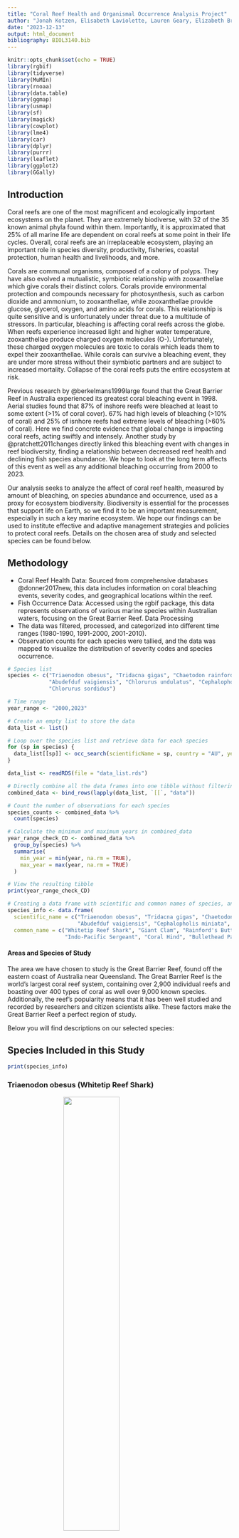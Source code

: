 ```yaml
---
title: "Coral Reef Health and Organismal Occurrence Analysis Project"
author: "Jonah Kotzen, Elisabeth Laviolette, Lauren Geary, Elizabeth Breitmeyer, & Katie Miller"
date: "2023-12-13"
output: html_document
bibliography: BIOL3140.bib
---
```


```r
knitr::opts_chunk$set(echo = TRUE)
library(rgbif)
library(tidyverse)
library(MuMIn)
library(rnoaa)
library(data.table)
library(ggmap)
library(usmap)
library(sf)
library(magick)
library(cowplot)
library(lme4)
library(car)
library(dplyr)
library(purrr)
library(leaflet)
library(ggplot2)
library(GGally)
```

## Introduction
Coral reefs are one of the most magnificent and ecologically important ecosystems on the planet. They are extremely biodiverse, with 32 of the 35 known animal phyla found within them. Importantly, it is approximated that 25% of all marine life are dependent on coral reefs at some point in their life cycles. Overall, coral reefs are an irreplaceable ecosystem, playing an important role in species diversity, productivity, fisheries, coastal protection, human health and livelihoods, and more.

Corals are communal organisms, composed of a colony of polyps. They have also evolved a mutualistic, symbiotic relationship with zooxanthellae which give corals their distinct colors. Corals provide environmental protection and compounds necessary for photosynthesis, such as carbon dioxide and ammonium, to zooxanthellae, while zooxanthellae provide glucose, glycerol, oxygen, and amino acids for corals. This relationship is quite sensitive and is unfortunately under threat due to a multitude of stressors. In particular, bleaching is affecting coral reefs across the globe. When reefs experience increased light and higher water temperature, zooxanthellae produce charged oxygen molecules (O-). Unfortunately, these charged oxygen molecules are toxic to corals which leads them to expel their zooxanthellae. While corals can survive a bleaching event, they are under more stress without their symbiotic partners and are subject to increased mortality. Collapse of the coral reefs puts the entire ecosystem at risk.

Previous research by @berkelmans1999large found that the Great Barrier Reef in Australia experienced its greatest coral bleaching event in 1998. Aerial studies found that 87% of inshore reefs were bleached at least to some extent (>1% of coral cover). 67% had high levels of bleaching (>10% of coral) and 25% of isnhore reefs had extreme levels of bleaching (>60% of coral). Here we find concrete evidence that global change is impacting coral reefs, acting swiftly and intensely. Another study by @pratchett2011changes directly linked this bleaching event with changes in reef biodiversity, finding a relationship between decreased reef health and declining fish species abundance. We hope to look at the long term affects of this event as well as any additional bleaching occurring from 2000 to 2023.

Our analysis seeks to analyze the affect of coral reef health, measured by amount of bleaching, on species abundance and occurrence, used as a proxy for ecosystem biodiversity. Biodiversity is essential for the processes that support life on Earth, so we find it to be an important measurement, especially in such a key marine ecosystem. We hope our findings can be used to institute effective and adaptive management strategies and policies to protect coral reefs. Details on the chosen area of study and selected species can be found below.

## Methodology
- Coral Reef Health Data: Sourced from comprehensive databases @donner2017new, this data includes information on coral bleaching events, severity codes, and geographical locations within the reef.
- Fish Occurrence Data: Accessed using the rgbif package, this data represents observations of various marine species within Australian waters, focusing on the Great Barrier Reef.
Data Processing
- The data was filtered, processed, and categorized into different time ranges (1980-1990, 1991-2000, 2001-2010).
- Observation counts for each species were tallied, and the data was mapped to visualize the distribution of severity codes and species occurrence.

```r

# Species list
species <- c("Triaenodon obesus", "Tridacna gigas", "Chaetodon rainfordi", 
             "Abudefduf vaigiensis", "Chlorurus undulatus", "Cephalopholis miniata", 
             "Chlorurus sordidus")

# Time range
year_range <- "2000,2023"

# Create an empty list to store the data
data_list <- list()

# Loop over the species list and retrieve data for each species
for (sp in species) {
  data_list[[sp]] <- occ_search(scientificName = sp, country = "AU", year = year_range, limit = 25000)
}

```

```r
data_list <- readRDS(file = "data_list.rds")

```

```r
# Directly combine all the data frames into one tibble without filtering NULL values
combined_data <- bind_rows(lapply(data_list, `[[`, "data"))

# Count the number of observations for each species
species_counts <- combined_data %>%
  count(species)

# Calculate the minimum and maximum years in combined_data
year_range_check_CD <- combined_data %>%
  group_by(species) %>% 
  summarise(
    min_year = min(year, na.rm = TRUE),
    max_year = max(year, na.rm = TRUE)
  )

# View the resulting tibble
print(year_range_check_CD)

# Creating a data frame with scientific and common names of species, and their image URLs
species_info <- data.frame(
  scientific_name = c("Triaenodon obesus", "Tridacna gigas", "Chaetodon rainfordi", 
                      "Abudefduf vaigiensis", "Cephalopholis miniata", "Chlorurus sordidus"),
  common_name = c("Whitetip Reef Shark", "Giant Clam", "Rainford's Butterflyfish", 
                  "Indo-Pacific Sergeant", "Coral Hind", "Bullethead Parrotfish"))

```

#### Areas and Species of Study
The area we have chosen to study is the Great Barrier Reef, found off the eastern coast of Australia near Queensland. The Great Barrier Reef is the world's largest coral reef system, containing over 2,900 individual reefs and boasting over 400 types of coral as well over 9,000 known species. Additionally, the reef's popularity means that it has been well studied and recorded by researchers and citizen scientists alike. These factors make the Great Barrier Reef a perfect region of study.

Below you will find descriptions on our selected species:

## Species Included in this Study
```r
print(species_info)
```

### Triaenodon obesus (Whitetip Reef Shark)

<img src="https://www.aquariumofpacific.org/images/olc/nwhi-sharknoaac.jpg" width="50%" style="display: block; margin: auto;">

**Triaenodon obesus**, commonly known as the *Whitetip Reef Shark*, is one of the most prevalent sharks found in the reefs of the Indo-Pacific region. These sharks are notable for their reliance on reef caves as resting spots during the day. As apex predators, they play a crucial role in the reef ecosystem, preying on a variety of species.


### Tridacna gigas (Giant Clam)

<img src="https://upload.wikimedia.org/wikipedia/commons/thumb/1/11/Giant_clam_or_Tridacna_gigas.jpg/520px-Giant_clam_or_Tridacna_gigas.jpg" width="50%" style="display: block; margin: auto;">

**Tridacna gigas**, also known as the *Giant Clam*, is one of the most endangered clam species. Native to shallow coral reefs, their immobility in adult stages makes them particularly vulnerable to environmental changes. They maintain a symbiotic relationship with zooxanthellae, deriving most of their nutrition from this algal partner.

### Chaetodon rainfordi (Rainford's Butterflyfish)

<img src="https://media.australian.museum/media/dd/images/rainfords_butterflyfish_475.a21d6bc.width-800.7836ea6.jpg" width="50%" style="display: block; margin: auto;">

**Chaetodon rainfordi**, or *Rainford's Butterflyfish*, is native to the southwestern Pacific Ocean, including the Great Barrier Reef. As an obligate corallivore, it feeds exclusively on coral polyps, making it a valuable indicator species for local coral health.

### Abudefduf vaigiensis (Indo-Pacific Sergeant)

<img src="https://media.australian.museum/media/dd/images/avaigiensis_big.6e7311e.width-1200.067fecd.jpg" width="50%" style="display: block; margin: auto;">

The *Indo-Pacific Sergeant*, or **Abudefduf vaigiensis**, is a damselfish that inhabits the Indo-Pacific region. It relies on coral reefs throughout its adult life.

### Cephalopholis miniata (Coral Hind)

<img src="https://seaunseen.com/wp-content/uploads/2016/02/MG_8098.jpg" width="50%" style="display: block; margin: auto;">

The *Coral Grouper*, known scientifically as **Cephalopholis miniata**, prefers more exposed areas of the reef. This predatory species feeds on small fish and crustaceans.

### Chlorurus sordidus (Bullethead Parrotfish)

<img src="https://s3.amazonaws.com/media.jungledragon.com/images/2298/139768_small.jpg?AWSAccessKeyId=05GMT0V3GWVNE7GGM1R2&Expires=1703721610&Signature=AFRMraWtAxavhw2vDVMWNW%2FYv6Q%3D" width="50%" style="display: block; margin: auto;">

**Chlorurus sordidus**, or the *Daisy Parrotfish*, is found in coral reefs where it feeds on benthic algae. Parrotfish play a crucial role in maintaining reef health by scraping algae off dead coral substrates and producing sand from ingested rock and coral.


```r
bleachingdata <- read_csv("bleachingdatabase.csv")
head(bleachingdata)

# Calculate the minimum and maximum years in reef_data
year_range_check <- bleachingdata %>%
  summarise(
    min_year = min(YEAR, na.rm = TRUE),
    max_year = max(YEAR, na.rm = TRUE)
  )

# View the resulting tibble
print(year_range_check)
```

```r
filtered_data <- bleachingdata %>%
  select(LATITUDE, LONGITUDE, YEAR, SEVERITY_CODE, LOCATION) %>%
  filter(complete.cases(.))
```

```r

# Define the latitude and longitude boundaries of the Great Barrier Reef
lat_min <- -24   # Southernmost latitude
lat_max <- -11   # Northernmost latitude
long_min <- 142  # Westernmost longitude
long_max <- 154  # Easternmost longitude

# Add the within_reef column
filtered_data <- filtered_data %>%
  mutate(within_reef = LATITUDE >= lat_min & LATITUDE <= lat_max & 
                        LONGITUDE >= long_min & LONGITUDE <= long_max)


# Group by the within_reef column and count the number of TRUE and FALSE values
reef_count <- filtered_data %>%
  group_by(within_reef) %>%
  summarise(count = n())

# The reef_count tibble now contains the count of TRUE and FALSE values in the within_reef column.

reef_data <- filtered_data %>%
  filter(within_reef == TRUE)

```

```r
# Determine new latitude boundaries for each zone based on quantiles
zone_boundary_1 <- quantile(reef_data$LATITUDE, probs = 1/3)
zone_boundary_2 <- quantile(reef_data$LATITUDE, probs = 2/3)

# Re-assign the reef_zone column
reef_data <- reef_data %>%
  mutate(reef_zone = case_when(
    LATITUDE <= zone_boundary_1 ~ "A",
    LATITUDE > zone_boundary_1 & LATITUDE <= zone_boundary_2 ~ "B",
    TRUE ~ "C"
  ))

# Check the new distribution
new_zone_counts <- reef_data %>%
  count(reef_zone)



```


```r
# Create a leaflet map and add tiles
reef_map <- leaflet() %>% 
  addTiles() %>%  # This adds the default OpenStreetMap tiles
  setView(lng = mean(c(142, 154)), lat = mean(c(-24, -10)), zoom = 6)

# Add points to the map
reef_map <- reef_map %>% 
  addCircleMarkers(data = reef_data, 
                   ~LONGITUDE, 
                   ~LATITUDE, 
                   color = ~case_when(reef_zone == "A" ~ "blue",
                                      reef_zone == "B" ~ "yellow",
                                      reef_zone == "C" ~ "purple"),
                   popup = ~paste("Zone:", reef_zone))
```

## Area of Study and Zones Identified (Zone A = Blue, Zone B = Yellow, Zone C = Purple)
```r
# Print the map
reef_map

```

```r
library(leaflet)

# Splitting the data into the new time ranges
data_1980_1990 <- reef_data[reef_data$YEAR >= 1980 & reef_data$YEAR <= 1990, ]
data_1991_2000 <- reef_data[reef_data$YEAR >= 1991 & reef_data$YEAR <= 2000, ]
data_2001_2010 <- reef_data[reef_data$YEAR >= 2001 & reef_data$YEAR <= 2010, ]

# Function to create a map for a given dataset
create_map <- function(data, title) {
  if (nrow(data) > 0) {
    leaflet(data) %>% 
      addTiles() %>%
      setView(lng = mean(c(142, 154)), lat = mean(c(-24, -10)), zoom = 6) %>%
      addCircleMarkers(~LONGITUDE, ~LATITUDE, 
                       color = ~case_when(
                         SEVERITY_CODE >= 3 ~ "red",     # Most severe
                         SEVERITY_CODE >= 2 ~ "orange",  # Moderately severe
                         TRUE ~ "green"                  # Least severe
                       ),
                       popup = ~paste("Severity Code:", SEVERITY_CODE)) %>%
      addTiles() %>%
      addMarkers(lng = mean(c(142, 154)), lat = mean(c(-24, -10)), popup = title)
  } else {
    print(paste("No data available for", title))
  }
}

# Creating and printing the maps
map_1980_1990 <- create_map(data_1980_1990, "1980-1990 Severity Codes")
map_1991_2000 <- create_map(data_1991_2000, "1991-2000 Severity Codes")
map_2001_2010 <- create_map(data_2001_2010, "2001-2010 Severity Codes")
```
## Results

### Progression of Bleaching Severity Over Time 
##### (Green as Least Severe and Red as Most Severe)

#### Severity (1980-1990)
```r
map_1980_1990
```

#### Severity (1991-2000)
```r
map_1991_2000
```

#### Severity (2001-2010)
```r
map_2001_2010
```



```r
# Assuming zone_boundary_1 and zone_boundary_2 are already defined
# and combined_data has decimalLatitude and decimalLongitude columns

# Add the reef_zone column to combined_data
combined_data <- combined_data %>%
  mutate(reef_zone = case_when(
    decimalLatitude <= zone_boundary_1 ~ "A",
    decimalLatitude > zone_boundary_1 & decimalLatitude <= zone_boundary_2 ~ "B",
    decimalLatitude > zone_boundary_2 ~ "C"
  ))

# Now, combined_data contains the new column reef_zone with values A, B, or C

combined_data <- combined_data %>%
  select(species, decimalLatitude, decimalLongitude, year, reef_zone) %>%
  filter(complete.cases(.))


```

```r
# Count the number of unique species in each reef zone
species_observations_per_zone_year <- combined_data %>%
  filter(!is.na(reef_zone)) %>%
  group_by(reef_zone, species, year) %>%
  summarise(observation_count = n(), .groups = "drop")

```

```r
# Plot observation_count vs. year for each species, faceted by species
obs_count_year_spec <- ggplot(species_observations_per_zone_year, aes(x = year, y = observation_count, group = reef_zone, color = reef_zone)) +
  geom_line() + 
  geom_point() +  # Add points to the lines
  facet_wrap(~ species, scales = "free_y") +  # Facet by species, with free y scales for each plot
  theme_minimal() + 
  labs(title = "Observation Count vs. Year for Each Species by Reef Zone",
       x = "Year",
       y = "Observation Count",
       color = "Reef Zone") +
  theme(axis.text.x = element_text(angle = 90, vjust = 0.5, hjust=1))  # Rotate x-axis labels for better readability

```

```r
library(dplyr)
library(ggplot2)

# Calculate the average SEVERITY_CODE values for each year and each reef_zone
severity_code_by_year_zone <- reef_data %>%
  group_by(YEAR, reef_zone) %>%
  summarise(
    avg_severity = mean(SEVERITY_CODE, na.rm = TRUE),
    .groups = "drop"
  )

# Plotting the average severity codes for each year, separated by reef_zone
avg_sev_per_year <- ggplot(severity_code_by_year_zone, aes(x = YEAR, y = avg_severity, group = reef_zone, color = reef_zone)) +
  geom_line() +  # Add line to connect the dots
  geom_point() +  # Add points for each data point
  facet_wrap(~ reef_zone, scales = "free_y") +  # Separate graph for each reef_zone
  theme_minimal() +
  labs(title = "Average Severity Codes Over the Years by Reef Zone",
       x = "Year",
       y = "Average Severity Code") +
  theme(axis.text.x = element_text(angle = 45, hjust = 1))  # Rotate x-axis labels for better readability

```

```r
avg_sev_per_year
```

##### Figure 1
This figure shows the average severity code for each reef zone. A severity code of 3 is the most severe with 0 meaning there was no bleaching at the site. A level of -1 represents an unknown percent of bleached coral.


### Observation Count vs. Year for Each Species

```r
obs_count_year_spec
```

##### Figure 2
Figure 2 shows the number of observations for each species by zone. Data was unavailable for T. obesus prior to 2009. 

```r
#----Ratio----#

# Calculate the max observation count for each species
species_max <- species_observations_per_zone_year %>%
  group_by(species) %>%
  summarise(max_observation = max(observation_count, na.rm = TRUE))

# Join this with your original data to get the max observation for each row
species_observations_per_zone_year <- species_observations_per_zone_year %>%
  left_join(species_max, by = "species")

# Calculate the ratio
species_observations_per_zone_year <- species_observations_per_zone_year %>%
  mutate(observation_ratio = observation_count / max_observation)


# Plotting the ratio of observation count to max observation count
obs_ratio <- ggplot(species_observations_per_zone_year, aes(x = year, y = observation_ratio, color = species)) +
  geom_line(aes(group = species)) + 
  geom_point(aes(shape = species)) +
  facet_grid(. ~ reef_zone) +
  theme_minimal() + 
  labs(title = "Observation Count Ratio vs. Year by Reef Zone",
       x = "Year",
       y = "Observation Count Ratio",
       color = "Species",
       shape = "Species") +
  theme(axis.text.x = element_text(angle = 90, vjust = 0.5, hjust=1),
        legend.position = "bottom") +
  guides(color = guide_legend(override.aes = list(shape = NA)))

```

### Plotting the ratio of observation count to max observation count
```r
obs_ratio
```

##### Figure 3
These graphs compare the population levels by using the number of observations at a site per species per year divided by the maximum number of observations at each site per species over the study range.

```r
# Joining Data

# Pivot the data wider by species
wider_data <- species_observations_per_zone_year %>%
  pivot_wider(
    id_cols = c(reef_zone, year),
    names_from = species,
    values_from = observation_count,
    values_fill = list(observation_count = 0)  # Fill missing observations with 0
  ) %>%
  arrange(year)  # Sort by year in ascending order

# View the resulting wide-format tibble
print(wider_data)



# Assuming YEAR and reef_zone are common in both datasets and properly aligned

#combined_data --> wider_data
#reef_data


# Filter reef_data for years 2000 to 2023
filtered_reef_data <- reef_data %>%
  filter(YEAR >= 2000, YEAR <= 2023)

# Perform the join with wider_data
joined_data <- left_join(wider_data, filtered_reef_data, by = c("year" = "YEAR", "reef_zone"))  %>%  filter(!is.na(SEVERITY_CODE))

# Check the structure of joined_data
print(head(joined_data))

longer_data <- joined_data %>%
  pivot_longer(
    cols = c("Abudefduf vaigiensis", "Cephalopholis miniata", "Chaetodon rainfordi", 
             "Chlorurus sordidus", "Triaenodon obesus", "Tridacna gigas"),
    names_to = "species",
    values_to = "observation_count"
  )


```


### Heatmap of Species Observations
```r
# Assuming the observation_ratio column already exists in species_observations_per_zone_year
heatmap <- ggplot(species_observations_per_zone_year, aes(x = year, y = species, fill = observation_ratio)) +
  geom_tile() +
  scale_fill_gradient(low = "blue", high = "red") +
  labs(title = "Heatmap of Species Observation Count Ratio by Year",
       x = "Year", y = "Species") +
  theme_minimal()

```

```r
heatmap
```

##### Figure 4
Species observation ratio as explained in Fig. 3 is mapped against year to show the general observation trends of each species across all study sites.

### Multivariate Analysis (PCA)

```r

# Assuming species_observations_per_zone_year has numeric variables that we can perform PCA on
# If your data has non-numeric columns, select only numeric ones for PCA

# Conduct PCA
pca_result <- prcomp(species_observations_per_zone_year[, sapply(species_observations_per_zone_year, is.numeric)], center = TRUE, scale. = TRUE)

# Extract PCA scores
pca_scores <- as.data.frame(pca_result$x)

# Add species information back to the PCA scores for coloring
# Make sure that the row order of species_observations_per_zone_year hasn't changed since the PCA was done
pca_scores$species <- species_observations_per_zone_year$species

# Plotting PCA results using ggplot2
PCA_plot <- ggplot(pca_scores, aes(x = PC1, y = PC2, color = species)) +
  geom_point() +
  labs(title = "PCA of Species Observations",
       x = "Principal Component 1",
       y = "Principal Component 2") +
  theme_minimal() +
  scale_color_viridis_d()

```

```r
PCA_plot
```

## Correlation between Severity Code and Observation Count

### Separate Model for each Species
```r

library(lme4)

unique_species <- unique(longer_data$species)
models <- list()

for (sp in unique_species) {
    species_data <- longer_data[longer_data$species == sp,]
    models[[sp]] <- lmer(observation_count ~ SEVERITY_CODE + (1 | reef_zone), data = species_data)

    # Print the species name before printing the model summary
    cat("\nModel for Species:", sp, "\n")
    print(summary(models[[sp]]))
}

```

#### Interpretation

The linear mixed-effects models demonstrate varied relationships between observation_count and SEVERITY_CODE across species, factoring in reef_zone as a random effect. For Abudefduf vaigiensis (SEVERITY_CODE estimate: -0.05199, reef_zone variance: 82.07) and Cephalopholis miniata (SEVERITY_CODE estimate: -0.0571, reef_zone variance: 6.020), there is a slight negative relationship, suggesting minor reductions in observation counts with increasing severity codes. More pronounced effects are seen in Chaetodon rainfordi (SEVERITY_CODE estimate: -2.7551, reef_zone variance: 355.7) and Chlorurus sordidus (SEVERITY_CODE estimate: -7.030, reef_zone variance: 1251), with the latter showing a substantial decrease in observation counts correlating with higher severity codes, indicating significant ecological impacts.

Conversely, Triaenodon obesus exhibits a very minimal negative effect (SEVERITY_CODE estimate: -0.005411) with a singular fit in the model, suggesting potential model fitting issues or lack of data variation. Tridacna gigas shows a moderate negative relationship (SEVERITY_CODE estimate: -0.07546) with relatively low variability across reef zones (reef_zone variance: 0.008205). These species-specific findings highlight the complexity of ecological dynamics within coral reef ecosystems. The variability in response to environmental severity underscores the need for nuanced, species-specific analyses in marine biodiversity studies, considering the distinct ecological roles and sensitivities of different species within reef environments.


### Including Species as a Fixed Effect
```r
model <- lmer(observation_count ~ SEVERITY_CODE + species + (1 | reef_zone), data = longer_data)

summary(model)
anova(model)
```

#### Interpretation
The model, represented by the formula observation_count ~ SEVERITY_CODE + species + (1 | reef_zone), demonstrates a significant overall negative relationship between severity codes and observation counts, as indicated by the SEVERITY_CODE coefficient of -1.6958. This suggests that an increase in severity code, indicative of more severe environmental conditions, generally leads to a decrease in observation counts across all species. The model's intercept is set at 8.1568, serving as a baseline for observation counts when other variables are held constant.

Species-specific variations are evident in the model, with certain species showing distinct deviations from the baseline observation counts. For example, species Chaetodon rainfordi exhibits a substantial increase in observation counts (coefficient: 28.6941), indicating a higher number of observations compared to other species under similar environmental conditions. In contrast, speciesCephalopholis miniata shows a negative deviation from the baseline (coefficient: -4.1461), suggesting fewer observations. The random effects for reef_zone reveal a variance of 107.9, pointing to significant differences in observation counts across various reef zones, which highlights the spatial heterogeneity within reef ecosystems. These findings underscore the complex and nuanced responses of different marine species to varying environmental conditions, emphasizing the need for species-specific conservation and management strategies in coral reef ecosystems.

### Effect of Severity Code on Observation Count for Each Species:

```r
library(ggplot2)
library(lme4)
library(dplyr)

# Fit the model (if not already done)
model <- lmer(observation_count ~ SEVERITY_CODE + species + (1 | reef_zone), data = longer_data)

# Create a new data frame for predictions
new_data <- expand.grid(SEVERITY_CODE = seq(min(longer_data$SEVERITY_CODE), max(longer_data$SEVERITY_CODE), length.out = 100),
                        species = unique(longer_data$species),
                        reef_zone = unique(longer_data$reef_zone))

# Predict observation counts
new_data$predicted_count <- predict(model, newdata = new_data, re.form = NA)

# Plotting
sev_obs <- ggplot(new_data, aes(x = SEVERITY_CODE, y = predicted_count, color = species)) +
  geom_line() +
  facet_wrap(~species) +
  labs(title = "Predicted Observation Count vs. Severity Code for Each Species",
       x = "Severity Code",
       y = "Predicted Observation Count") +
  theme_minimal()

```

```r
sev_obs
```

## ANOVA Analysis

```r
library(lmerTest)
```

```r
# Loop through each model and perform ANOVA
for (species in names(models)) {
  cat("\nPerforming ANOVA for Species:", species, "\n")
  
  # Perform ANOVA on the model using lmerTest
  anova_result <- anova(models[[species]])
  
  # Calculate the p-value from the F-value and degrees of freedom
  p_value <- 1 - pf(anova_result$`F value`, anova_result$`npar`, anova_result$`npar`)
  
  # Print the ANOVA result with p-values
  cat("P-value:", p_value, "\n")
}
```


## Discussion
Looking at the severity data for the Great Barrier Reef over the years, we can see that there was very low bleaching severity between 1980-1990 with rapid and extreme changes in 1991-2000, after the severe bleaching event in 1998. Sites had begun to recover in 2001-2010 but many near-shore sites still have high severity codes like those from the previous time period. Areas around Mackay and Rockhampton present the most bleached populations. This is further supported by the graphs below the severity maps, with high spikes of severity within the same time periods. With severe bleaching, we expected to see drastic reductions in our study species as their habitat and food sources die off. @pratchett2011changes states that the most susceptible species are hypothesized to be species that rely heavily on the presence of coral such as C. rainfordi and A. vaigiensis. Our results show similar findings, with both of these species having less sightings in the years directly following the bleaching event compared to more recent years. T. obesus, shows major spikes in sightings around 2010-2015 however, it is difficult to measure population changes due to not having data for this species before ~2010.

By examining models made from the data presented, we were able to generalize the effect bleaching had on our six study species. In a combined model (under "Including Species as a Fixed Effect"), a negative coefficient for SEVERITY_CODE is indicated, meaning that as corals become more and more bleached, all species are being observed less. In individual models (under "Separate Model for Each Species"), we see that this statement is supported by the SEVERITY_CODE estimates for all species as well, with the most drastic affects seen in C. rainfordi and C. sordidus with estimates at -2.76 and -7.03 respectively. However, with p-values from 0.1101-0.6901, we cannot say that any of these models are statistically significant and more data is needed to form substantial theories about how bleaching affects coral commmunities.

Using these models, one may assume that restoring coral health will bring back the populations of coral-dwelling species to their historic numbers but this may not neccessarily be true. In @bellwood2012coral, it was found that 13 years after the bleaching event of 1998, fish had yet to return to the Great Barrier Reef in the same patterns in which they inhabited it before the bleaching. This could be due to a depletion in specific coral species and related zooxanthellae. Additionally, while populations of fish, sharks, and other species may be recovering numbers-wise, there is no data about the overall health of these populations, which can affect their lifespan, reproductive success, and long-term survival. It is suggested that more research be done on these topics to further understand the complexity and nuance found in coral reefs and other ecosystems around the world.


## Author Contributions
- Jonah: wrote the code for analysis of reef_data and combined_data and created the visualizations
- Elisabeth: located and inserted coral reef data and created the bibliography 
- Elizabeth: wrote the intro and species descriptions
- Lauren: helped troubleshoot which variables to analyze and overlooked final HTML formatting
- Katie: helped to gather data, provided interpretations of some models and results, and wrote the discussion

## References

